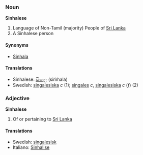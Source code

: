 ===Noun===
'''Sinhalese'''

# Language of  Non-Tamil (majority) People of [[Sri Lanka]]
# A Sinhalese person

====Synonyms====
*[[Sinhala]]

====Translations====
*Sinhalese: [[සිංහල]] (siṁhala)
*Swedish: [[singalesiska]] ''c'' (1); [[singales]] ''c'', [[singalesiska]] ''c'' (''f'') (2)

===Adjective===
'''Sinhalese'''

# Of or pertaining to [[Sri Lanka]]

====Translations====
*Swedish: [[singalesisk]]
*Italiano: [[Sinhalise]]